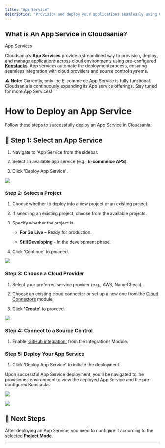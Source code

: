 ```yaml
---
title: "App Service"
description: "Provision and deploy your applications seamlessly using Cloudsania's App Services. This section guides you through setting up and deploying app services efficiently."
---
```


## What is An App Service in Cloudsania?

<Note>
  App Services

  Cloudsania's **App Services** provide a streamlined way to provisio&#x6E;**,** deplo&#x79;**,** and manage applications across cloud environments using pre-configured [**Konstacks**](https://developer.cloudsania.com/environments/konstacks). App services automate the deployment process, ensuring seamless integration with cloud providers and source control systems.
</Note>

⚠️ **Note:** Currently, only the E-commerce App Service is fully functional. Cloudsania is continuously expanding its App service offerings. Stay tuned for more App Services!

# **How to Deploy an App Service**

Follow these steps to successfully deploy an App Service in Cloudsania:

## 🔗 **Step 1: Select an App Service**

1. Navigate to 'App Service from the sidebar.

2. Select an available app service (e.g., **E-commerce APS**).

3. Click 'Deploy App Servic&#x65;**'**.

![](https://api.monosnap.com/file/download?id=NR8XcLYbw7gpFglpHnVnfu3Fkf6INS)

### **Step 2: Select a Project**

1. Choose whether to deploy into a new project or an existing project.

2. If selecting an existing project, choose from the available projects.

3. Specify whether the project is:

   * **For Go Live** – Ready for production.

   * **Still Developing** – In the development phase.

4. Click 'Continue' to proceed.

![](https://api.monosnap.com/file/download?id=H4T72TdUu012DF9Ua2j7l1JUuhiaJg)

### **Step 3: Choose a Cloud Provider**

1. Select your preferred service provider (e.g., AWS, NameCheap).

2. Choose an existing cloud connector or set up a new one from the [Cloud Connectors](https://developer.cloudsania.com/gettingStarted/cloudConnectors) module

3. Click **'Create'** to proceed.

![](https://api.monosnap.com/file/download?id=IDPEZbLcp5TQZvZSeFxtB083IPAJra)

### **Step 4: Connect to a Source Control**&#x20;

1. Enable ['GitHub integration'](https://developer.cloudsania.com/integrations/github) from the Integrations Module.

### **Step 5: Deploy Your App Service**

1. Click 'Deploy App Servic&#x65;**'** to initiate the deployment.

Upon successful App Service deployment, you'll be navigated to the provisioned environment to view the deployed App Service and the pre-configured Konstacks

![](https://api.monosnap.com/file/download?id=47g2PaQXkMGGZDzKHfiTcGUPY61MVP)

![](https://api.monosnap.com/file/download?id=ef3CvAILtVjCpxctCK5aYyibE7si8r)

## &#x20;📌 Next Steps

After deploying an App Service, you need to configure it according to the selected **Project Mode**.







***